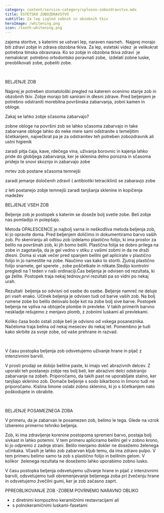```yaml
---
category: content/service-category/splosno-zobozdravstvo.mdx
title: ESTETSKO ZOBOZDRAVSTVO
subtitle: Za lep izgled zobnih in obzobnih tkiv
heroImage: /whitening.png
icon: /tooth-whitening.png
---
```


zajema storitve, s katerimi se ustvari lep, naraven nasmeh.  Najprej morajo biti zdravi zobje in zdrava obzobna tkiva. Za lep, estetski videz  je velikokrat potrebna timska obravnava. Ko so zobje in obzobna tkiva zdravi  je nemalokrat  potrebno ortodontsko poravnati zobe,  izdelati zobne luske, preoblikovati zobe, pobeliti zobe.

 

BELJENJE ZOB

Najprej je potreben stomatološki pregled na katerem ocenimo stanje zob in obzobnih tkiv. Zobje morajo biti sanirani in dlesni zdrave. Pred beljenjem je potrebno odstraniti morebitna površinska zabarvanja, zobni kamen in obloge.

Zakaj se lahko zobje sčasoma zabarvajo?

zobne obloge na površini zob se lahko sčasoma zabarvajo in take zabarvane obloge lahko do neke mere sami odstranite s temeljitim ščetkanjem, največkrat pa je za odstranitev teh potreben zobozdravnik ali ustni higienik

zaradi pitja čaja, kave, rdečega vina, uživanja borovnic in kajenja lahko pride do globljega zabarvanja, ker je sklenina delno porozna in sčasoma pridejo te snovi skoznjo in zabarvajo zobe

mrtev zob postane sčasoma temnejši

zaradi jemanje določenih zdravil ( antibiotiki tetraciklini) se zabaravjo zobe

z leti postanejo zobje temnejši zaradi tanjšanja sklenine in kopičenja madežev

BELJENJE VSEH ZOB

Beljenje zob je postopek s katerim se doseže bolj svetle zobe. Beli zobje nas pomladijo in polepšajo.

Metoda OPALESCENCE je najbolj varna in neškodliva metoda beljenja zob, ki jo opravite doma. Pred beljenjem doličimo in dokumentiramo barvo vaših zob. Po skeniranju ali odtisu zob izdelamo plastično folijo, ki ima prostor za belilo na površinah zob, ki jih bomo belili. Plastična folija se dobro prilega na zobe in zagotavlja, da je gel vedno v stiku z vašimi zobmi in da ne draži dlesni. Doma si vsak večer pred spanjem belilni gel aplicirate v plastično folijo in jo namestite na zobe. Naučimo vas kako to storiti. Zjutraj plastično folijo snamete, gel sperete , zobe poščetkate in nitkate.Sledijo kontrolni pregledi na 1 teden v naši ordinaciji.Čas beljenja je odvisen od rezultata, ki ga želite. Postopek traja nekaj tednov,prvi rezultati pa so vidni po nekaj urah.

Rezultati  beljenja so odvisni od osebe do osebe. Beljenje namreč ne deluje pri vseh enako. Učinek beljenja je odvisen tudi od barve vaših zob. Na bolj rumene zobe bo belilo delovalo bolje kot na zobe bolj sive barve.
Postopek beljenja ne vpliva na obtoječe plombe in prevleke. V takih primerih barvno neskladje rešujemo z menjavo plomb, z zobnimi luskami ali prevlekami.

Koliko časa bodo ostali zobje beli je odvisno od vskega posaneznika. Načeloma traja belina od nekaj mesecev do nekaj let. Pomembno je tudi kako skrbite za svoje zobe, od vaše prehrane in razvad.

 

V času postopka beljenja zob odsvetujemo uživanje hrane in pijač z intenzivnimi barvili.

V prosti prodaji se dobijo belilne paste, ki imajo več abrazivnih delcev. Z uporabi teh postanejo zobje res bolj beli, ker abrazivni delci odstranijo zabarvanje na zobeh. Priporočamo, da takih past ne uporabljate stalno, ker tanjšajo sklenino zob.
Domače beljenje s sodo bikarbono in limono tudi ne priporočamo. Kislina limone oslabi zobno sklenino, ki jo s ščetkanjem nato poškodujete in obrabite.

 

BELJENJE POSAMEZNEGA ZOBA

V primeru, da je zabarvan le posamezen zob, belimo le tega. Glede na vzrok izberemo primerno tehniko beljenja.

Zob, ki ima zdravljenje korenine postopoma spremeni barvo, postaja bolj sivkast in lahko potemni. V tem primeru apliciramo belilni gel v zobno krono, ki jo odpremo z zadnje strani. Belilo menjamo dokler ne dosežemo želenega učinkaka. Včasih je lahko zob zabarvan kljub temu, da ima zdravo pulpo. V tem primeru belimo samo ta zob s plastično folijo in belilnim gelom. V  kolikor  želenega rezultata ne dosežemo lahko uporabimo zobno lusko.

V času postopka beljenja odsvetujemo uživanje hrane in pijač z intenzivnimi barvili, odsvetujemo tudi obremenjevanje beljenega zoba pri žvečenju hrane in odsvetujemo žvečilni gumi, ker je zob začasno zaprt.

PPREOBLIKOVANJE ZOB -ZOBEM POVRNEMO NARAVNO OBLIKO

* z diretnimi kompozitno keramičnimi restavracijami ali
* s polnokeramičnimi luskami-fasetami
